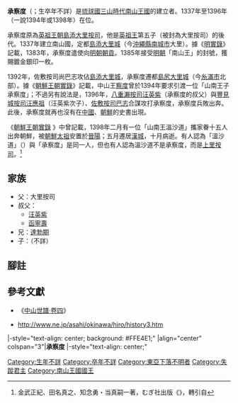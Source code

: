 {{第二尚氏王朝君主
| 名稱=承察度
| 南山代數=1
| 大里代數=1
| 前任=—
| 繼任=[[汪英紫|汪英紫]]
| 畫像=
| 說明=
| 在位=1337年—1396年？
| 宗主國=[[明|明]]
| 年號=[[洪武|洪武]]
| 冊封年=
| 冊封使=
| 正冊封使=
| 副冊封使=
| 姓名=承察度
| 封號=
| 童名=
| 名乘=
| 別名=
| 神號=
| 出生年=？
| 立世子=
| 逝世年=1398年？
| 諡號=
| 陵墓=
| 父親=[[大里城|大里]][[按司|按司]]
| 嫡母=
| 母親=
| 烏帽子親=
| 妃=
| 夫人=
| 妻=
| 位號不明=
| 嫡兄弟=
| 嫡姊妹=
| 庶兄弟=
| 庶姊妹=
| 同胞兄弟=
| 同胞姊妹=
| 異母兄弟=
| 異母姊妹=
| 王子=
| 直王子=
| 脇王子=
| 王女=
| 嫡王女=
| 庶王女=
| 注釋=
|}}
'''承察度'''（{{ryu|r=承察度|kn=ウフサトゥ|rm=Ufusatu|f=h}}；生卒年不詳）是[[琉球國|琉球國]][[三山時代|三山時代]][[大里王朝|南山王國]]的建立者。1337年至1396年（一說1394年或1398年）在位。

承察度原為[[英祖王朝|英祖王朝]][[島添大里|島添大里]][[按司|按司]]，他是[[英祖王|英祖王]]第五子（被封為大里按司）的後代。1337年建立南山國，定都[[島添大里城|島添大里城]]（今[[沖繩縣|沖繩縣]][[南城市|南城市]]大里）。據《[[明實錄|明實錄]]》記載，1383年，承察度遣使向[[明朝|明朝]][[朝貢|朝貢]]。1385年接受[[明朝|明朝]]「南山王」的封號，獲賜鍍金銀印一枚。

1392年，佐敷按司尚巴志攻佔[[島添大里城|島添大里城]]，承察度遷都[[島尻大里城|島尻大里城]]（今[[糸滿市|糸滿市]]北部）。據《[[朝鮮王朝實錄|朝鮮王朝實錄]]》記載，中山王[[察度|察度]]曾於1394年要求引渡一位「山南王子承察度」；不過另有說法是，1396年，[[八重瀨|八重瀨]][[按司|按司]][[汪英紫|汪英紫]]（承察度的叔父）與[[豐見城|豐見城]][[按司|按司]][[汪應祖|汪應祖]]（汪英紫次子）、[[佐敷|佐敷]][[按司|按司]][[尚巴志王|巴志]]合謀攻打承察度，承察度兵敗出奔。此後，承察度就再也沒有在[[明朝|中國]]、[[朝鮮王朝|朝鮮]]的史書出現。

《[http://sillok.history.go.kr/inspection/insp_king.jsp?id=waa_107&tabid=w 朝鮮王朝實錄] {{Wayback|url=http://sillok.history.go.kr/inspection/insp_king.jsp?id=waa_107&tabid=w |date=20210209045814 }}》中曾記載，1398年二月有一位「山南王溫沙道」攜家眷十五人出奔朝鮮，被[[朝鮮太祖|朝鮮太祖]]安置於[[晉州市_(韓國)|晉陽]]；五月遷居[[漢城|漢城]]，十月病逝。有人認為「溫沙道」（{{ryu|r=溫沙道|shin=温沙道|kn=ウイサトゥ|rm=Uisatu|f=h}}）與「承察度」是同一人，但也有人認為溫沙道不是承察度，而是[[上里按司|上里按司]]。<ref>金武正紀、田名真之、知念勇・当真嗣一著，むぎ社出版《{{lang|ja|沖縄の城ものがたり}}》，轉引自{{cite web |url=http://www.gusuku.sakura.ne.jp/a_kojima/wakaubi3.html |title=存档副本 |accessdate=2011-10-16 |deadurl=yes |archiveurl=https://web.archive.org/web/20061113061545/http://www.gusuku.sakura.ne.jp/a_kojima/wakaubi3.html |archivedate=2006-11-13 }}</ref>

== 家族 ==
*父：大里按司
*叔父：
**[[汪英紫|汪英紫]]
**[[函寧壽|函寧壽]]
*兄：[[達勃期|達勃期]]
*子：（不詳）
==腳註==
{{reflist}}
== 參考文獻 ==
*《[[s:中山世譜/卷04|中山世譜·卷四]]》
*{{ja}}http://www.ne.jp/asahi/okinawa/hiro/history3.htm {{Wayback|url=http://www.ne.jp/asahi/okinawa/hiro/history3.htm |date=20200519231405 }}

{{start box}}
|-style="text-align: center; background: #FFE4E1;"
|align="center" colspan="3"|'''承察度'''
|-style="text-align: center;"
{{s-none|—}}
{{s-title|第一代[[琉球君主列表#大里王朝（山南國或南山國）|南山王國國王]]|1337年—1396年（或1394年或1398年）}}
{{s-after|[[汪英紫|汪英紫]]}}
{{end box}}

{{琉球歷代君主}}


[[Category:生年不詳|Category:生年不詳]]
[[Category:卒年不詳|Category:卒年不詳]]
[[Category:東亞下落不明者|Category:東亞下落不明者]]
[[Category:失蹤君主|Category:失蹤君主]]
[[Category:南山王國國王|Category:南山王國國王]]